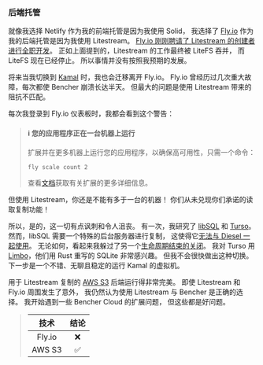 ### 后端托管

就像我选择 Netlify 作为我的前端托管是因为我使用 Solid，
我选择了 [Fly.io][fly io] 作为我的后端托管是因为我使用 Litestream。
[Fly.io 刚刚聘请了 Litestream 的创建者进行全职开发][fly io sqlite]。
正如上面提到的，Litestream 的工作最终被 LiteFS 吞并，
而 LiteFS 现在已经停止。
所以事情并没有按照我预期的发展。

将来当我切换到 [Kamal][github kamal] 时，我也会迁移离开 Fly.io。
Fly.io 曾经历过几次重大故障，每次都使 Bencher 崩溃长达半天。
但最大的问题是使用 Litestream 带来的阻抗不匹配。

每次我登录到 Fly.io 仪表板时，我都会看到这个警告：

> <h4>ℹ 您的应用程序正在一台机器上运行</h4>
>
> 扩展并在更多机器上运行您的应用程序，以确保高可用性，只需一个命令：
> ```
> fly scale count 2
> ```
> 查看[文档](https://fly.io/docs/launch/scale-count/)获取有关扩展的更多详细信息。

但使用 Litestream，你还是不能有多于一台的机器！
你们从未兑现你们承诺的读取复制功能！

所以，是的，这一切有点讽刺和令人沮丧。
有一次，我研究了 [libSQL][github libsql] 和 [Turso][turso]。
然而，libSQL 需要一个特殊的后台服务器进行复制，
这使得它[无法与 Diesel 一起使用][libsql github issue 1180]。
无论如何，看起来我躲过了另一个[生命周期结束的关闭][turso roadmap]。
我对 Turso 用 [Limbo][github limbo]，他们用 Rust 重写的 SQLite 非常感兴趣。
但我不会很快做出这种切换。
下一步是一个不错、无聊且稳定的运行 Kamal 的虚拟机。

用于 Litestream 复制的 [AWS S3][aws s3] 后端运行得非常完美。
即使 Litestream 和 Fly.io 周围发生了意外，
我仍然认为使用 Litestream 与 Bencher 是正确的选择。
我开始遇到一些 Bencher Cloud 的扩展问题，
但这些都是好问题。

> | 技术 | 结论 |
> | :--------: | :-----: |
> |   Fly.io   |    ❌    |
> |   AWS S3   |    ✅    |

[fly io]: https://fly.io/
[fly io sqlite]: https://fly.io/blog/all-in-on-sqlite-litestream/
[github kamal]: https://github.com/basecamp/kamal
[github libsql]: https://github.com/tursodatabase/libsql
[turso]: https://turso.tech/
[libsql github issue 1180]: https://github.com/tursodatabase/libsql/issues/1180
[turso roadmap]: https://turso.tech/blog/upcoming-changes-to-the-turso-platform-and-roadmap
[github limbo]: https://github.com/tursodatabase/limbo
[aws s3]: https://aws.amazon.com/s3/
